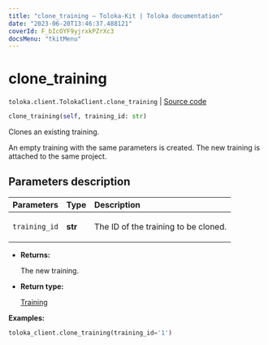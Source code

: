 ```yaml
---
title: "clone_training — Toloka-Kit | Toloka documentation"
date: "2023-06-20T13:46:37.488121"
coverId: F_bIcOYF9yjrxkPZrXc3
docsMenu: "tkitMenu"
---
```


# clone_training

`toloka.client.TolokaClient.clone_training` | [Source code](https://github.com/Toloka/toloka-kit/blob/v1.2.0/src/client/__init__.py#L1900)

```python
clone_training(self, training_id: str)
```

Clones an existing training.

An empty training with the same parameters is created.
The new training is attached to the same project.

## Parameters description

| Parameters | Type | Description |
| :----------| :----| :-----------|
`training_id`|**str**|<p>The ID of the training to be cloned.</p>

* **Returns:**

  The new training.

* **Return type:**

  [Training](/docs/toloka-kit/reference/toloka.client.training.Training)

**Examples:**

```python
toloka_client.clone_training(training_id='1')
```